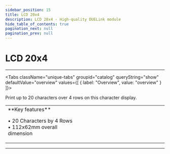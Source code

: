 ```yaml
---
sidebar_position: 15
title: LCD 20x4
description: LCD 20x4 - High-quality DUELink module
hide_table_of_contents: true
pagination_next: null
pagination_prev: null
---
```



# LCD 20x4

<ImageSection 
  product="dlc20x4-b"
  tagline="20x4 Character Display"
/>

---

<Tabs className="unique-tabs" groupid="catalog" queryString="show" defaultValue="overview"
  values={[
    {
        label: "Overview",
        value: "overview"
    }
]}>

<TabItem value="overview">

Print up to 20 characters over 4 rows on this character display.

<table><td width='50%'>
**Key features**

• 20 Characters by 4 Rows<br/>
• 112x62mm overall dimension<br/>

</td><td width='50%'>

</td></table>

</TabItem>



</Tabs>

---

<OrderSection
    product="DUELink LCD 20x4"
    partnumber="GDL-DLC20X4-B"
    price="$0.00"
/>
